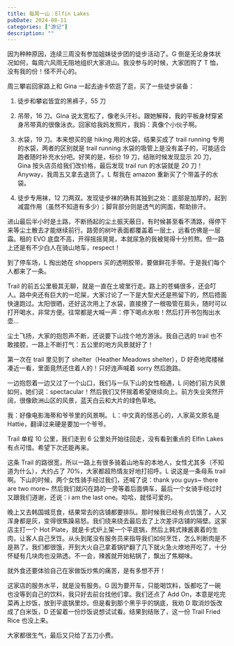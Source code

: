 ```yaml
---
title: 每周一山：Elfin Lakes
pubDate: 2024-08-11
categories: ["游记"]
description: ""
---
```



因为种种原因，连续三周没有参加姐妹徒步团的徒步活动了。G 倒是无论身体状况如何，每周六风雨无阻地组织大家进山。我没参与的时候，大家团购了 T 恤，没有我的份！怪不开心的。

周三攀岩回家路上和 Gina 一起去迪卡侬逛了逛，买了一些徒步装备：

1. 徒步和攀岩皆宜的黑裤子，55 刀

2. 吊带，16 刀。Gina 说太宽松了，像老头汗衫。跟她解释，我的平板身材穿紧身吊带真的很像泳衣。回家给我妈发照片，我妈：真像个小伙子啊。

   <ImageComponent
     src="https://pub-a55ec74b764445bf87cc8622864a75d4.r2.dev/slip.jpg"
     alt="小伙子本人"
   />

3. 水袋，19 刀。本来想买的是 hiking 用的水袋，结果买成了 trail running 专用的水袋，两者的区别就是 trail running 水袋的吸管上是没有盖子的，可能适合跑者随时补充水分吧。好笑的是，标价 19 刀，结账时候发现显示 20 刀，Gina 按头店员给我们改价格，最后发现 trail run 的水袋就是 20 刀！Anyway，我周五又拿去退货了。L 帮我在 amazon 重新买了个带盖子的水袋。

   <ImageComponent
     src="https://pub-a55ec74b764445bf87cc8622864a75d4.r2.dev/water-bladder.jpg"
     alt="水袋对比图"
   />

4. 徒步专用袜，12 刀两双。发现徒步袜的确有其独到之处：底部是加厚的，起到减震作用（虽然不知道有多少）；脚背部分则是透气的网面，帮助排汗。

进山最后半小时是土路，不断扬起的尘土振天蔽日，有时候甚至看不清路，得停下来等尘土散去才能继续前行。路旁的树叶表面都覆盖着一层土，远看仿佛是一层霜。租的 EVO 底盘不高，开得摇摇晃晃，本就尿急的我被晃得十分煎熬。但一路上还是有不少白人在骑山地车，respect！

到了停车场，L 掏出她在 shoppers 买的透明胶带，要做鲜花手带。于是我们每个人都来了一条。

<TwoImageRow
  leftSrc="https://pub-a55ec74b764445bf87cc8622864a75d4.r2.dev/flower-wrist.jpg"
  leftAlt="雏菊姐妹花"
  rightSrc="https://pub-a55ec74b764445bf87cc8622864a75d4.r2.dev/flower-wrist2.jpg"
  rightAlt="颜色丰富的手带"
/>

Trail 的前五公里极其无聊，就是一直在土坡里行走。路上的苍蝇很多，还会叮人。路中央还有巨大的一坨屎，大家讨论了一下是大型犬还是熊留下的，然后捂面快速跑过。太阳很晒，还好这次用上了水袋，直接撩了一根吸管在肩头，随时可以打开喝水，非常方便。往常都是大喊一声：停下喝点水啦！然后打开书包掏出水壶...

尘土飞扬，大家的抱怨声不断，还说要下山找个地方游泳。我自己选的 trail 也不敢接腔，一路上不断打气：五公里的地方风景就好了！

第一次在 trail 里见到了 shelter（Heather Meadows shelter），D 好奇地爬楼梯凑近一看，里面竟然还住着人的！只好连声喊着 sorry 然后跑路。

<ImageComponent
  src="https://pub-a55ec74b764445bf87cc8622864a75d4.r2.dev/garibaldi-remort.jpg"
  alt="过了shelter就可以开始能看到些远方的风景"
/>

<TwoImageRow
  leftSrc="https://pub-a55ec74b764445bf87cc8622864a75d4.r2.dev/garibaldi-remort.jpg"
  leftAlt="过了shelter就可以开始能看到些远方的风景"
  rightSrc="https://pub-a55ec74b764445bf87cc8622864a75d4.r2.dev/meadows.jpg"
  rightAlt="深山草甸"
/>

一边抱怨着一边又过了一个山口，我们与一队下山的女性相遇，L 问她们前方风景如何，她们说：spectacular！然后我们又怀揣着希望继续向上。前方失业突然开阔，很像欧洲山区的风景，蓝天白云和大片的绿色草地。

我：好像电影海蒂和爷爷里的风景啊。
L：中文真的怪恶心的，人家英文原名是 Hattie，翻译过来硬是要加一个爷爷。

<ImageComponent
  src="https://pub-a55ec74b764445bf87cc8622864a75d4.r2.dev/garibaldi-back.jpg"
  alt="戴着农夫帽的俺"
/>

Trail 单程 10 公里，我们走到 6 公里处开始往回走，没有看到重点的 Elfin Lakes 有点可惜。希望下次还能再来。

<ImageComponent
  src="https://pub-a55ec74b764445bf87cc8622864a75d4.r2.dev/elfin-alltrails.jpg"
  alt="All Trails"
/>

这条 Trail 的路很宽，所以一路上有很多骑着山地车的本地人，女性尤其多（不知道为什么），大约占了 70%，大家都超热情友好地打招呼。L 说这是一条母系 trail 啊。下山的时候，两个女性骑手经过我们，还喊了说：thank you guys~ there are two more~ 然后我们就闪在路的一旁等着后面俩车，最后一个女骑手经过时又跟我们道谢，还说：i am the last one。哈哈，就怪可爱的。

晚上又去韩国城觅食，结果常去的店铺都要排队。那时候我已经有点饥饿了，人又浑身都是灰，变得很焦躁易怒。我们绕来绕去最后去了上次差评店铺的隔壁。这家店主打一个 Hot Plate，就是卡式炉上架一个平底锅，然后上韩式辣酱裹着的生肉，让客人自己烹饪。从头到尾没有服务员来指导我们如何烹饪，怎么判断肉是不是熟了。我们都很饿，开到大火自己拿着锅铲翻了几下就火急火燎地开吃了，十分怀疑有几块肉也没熟透。不一会，辣酱就开始粘锅了，飘出了焦糊味。

就外食还要体验自己在家做饭炒焦的痛苦，是有多想不开！

这家店的服务水平，就是没有服务。G 因为要开车，只能喝饮料，饭都吃了一碗也没等到自己的饮料，我只好去前台找他们拿。我们还点了 Add On，本意是吃完菜再上炒饭，放到平底锅里炒。但是看到那个黑乎乎的锅底，我劝 D 取消炒饭改成了白米饭，D 还留着一份炒饭说想试试看。结果到结账了，这一份 Trail Fried Rice 也没上来。

大家都很生气，最后又只给了五刀小费。

<ImageComponent
  src="https://pub-a55ec74b764445bf87cc8622864a75d4.r2.dev/walkinginthemoutains.jpg"
  alt="抱怨着前进的徒步团"
/>
